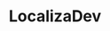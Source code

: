 ---
title: "LocalizaDev"
preview: "An app to find developers according to the techs you search for. This project was based on the OmniStack Week classes"
link: "https://github.com/kelvinwelter/LocalizaDev"
---